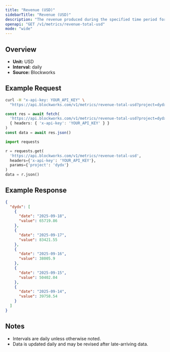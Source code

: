 ```yaml
---
title: "Revenue (USD)"
sidebarTitle: "Revenue (USD)"
description: "The revenue produced during the specified time period for given project."
openapi: "GET /v1/metrics/revenue-total-usd"
mode: "wide"
---
```


## Overview

- **Unit:** USD
- **Interval:** daily
- **Source:** Blockworks

## Example Request

<CodeGroup>

```bash cURL
curl -H "x-api-key: YOUR_API_KEY" \
  "https://api.blockworks.com/v1/metrics/revenue-total-usd?project=dydx"
```

```typescript TypeScript
const res = await fetch(
  'https://api.blockworks.com/v1/metrics/revenue-total-usd?project=dydx',
  { headers: { 'x-api-key': 'YOUR_API_KEY' } }
)
const data = await res.json()
```

```python Python
import requests

r = requests.get(
  'https://api.blockworks.com/v1/metrics/revenue-total-usd',
  headers={'x-api-key': 'YOUR_API_KEY'},
  params={'project': 'dydx'}
)
data = r.json()
```

</CodeGroup>

## Example Response

```json
{
  "dydx": [
    {
      "date": "2025-09-18",
      "value": 65719.86
    },
    {
      "date": "2025-09-17",
      "value": 83421.55
    },
    {
      "date": "2025-09-16",
      "value": 38005.9
    },
    {
      "date": "2025-09-15",
      "value": 50402.04
    },
    {
      "date": "2025-09-14",
      "value": 39758.54
    }
  ]
}
```

## Notes
- Intervals are daily unless otherwise noted.
- Data is updated daily and may be revised after late-arriving data.